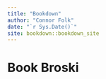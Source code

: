 ```yaml
--- 
title: "Bookdown"
author: "Connor Folk"
date: "`r Sys.Date()`"
site: bookdown::bookdown_site
---
```


# Book Broski

